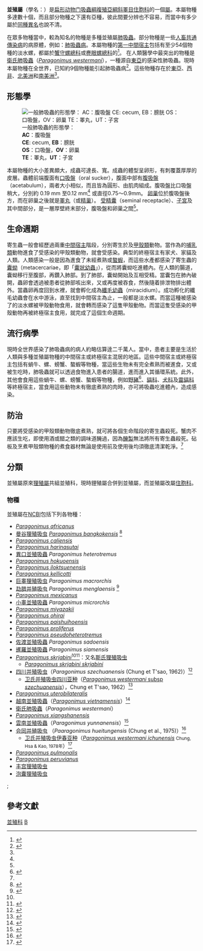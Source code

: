 {{Automatic taxobox
| image = Paragonimus westermani 01.jpg
| image_caption = [[衛氏肺吸蟲|衛氏肺吸蟲]]（''[[Paragonimus_westermani|Paragonimus westermani]]''）的蟲卵
| taxon = Paragonimus
| authority = Braun, 1899{{r|Braun 1899}}
| parent authority = Dollfus，1939
| subdivision_ranks = [[屬_(生物)|屬]]
| subdivision = [[#分類|見內文]]
| synonyms_ref = {{r|ncbi}}
| synonyms = * 狸殖属 ''Pagumogonimus''
}}

'''並殖屬'''（學名：{{lang|la|''Paragonimus''}}）是[[扁形动物门|扁形动物门]][[吸蟲綱|吸蟲綱]][[複殖亞綱|複殖亞綱]][[斜睪目|斜睪目]][[住胞科|住胞科]]的一個[[屬_(生物)|屬]]。本屬物種多達數十個，而且部分物種之下還有亞種，彼此間要分辨也不容易，而當中有多少屬於[[同種異名|同種異名]]也說不清。

在眾多物種當中，較為知名的物種是多種並殖屬[[肺吸蟲|肺吸蟲]]。部分物種是一些[[人畜共通傳染病|人畜共通傳染病]]的病原體，例如：[[肺吸蟲病|肺吸蟲病]]。本屬物種的[[中間宿主|第一中間宿主]]包括有至少54個物種的淡水螺，都屬於[[蟹守螺總科|蟹守螺總科]]或[[麂眼螺總科|麂眼螺總科]]的<ref name="Davis 1994">{{cite journal |author=G. M. Davis, C. E. Chen, Z. B. Kang & Y. Y. Liu |year=1994 |title=Snail hosts of ''Paragonimus'' in Asia and the Americas |journal=[[Biomedical_and_Environmental_Sciences|Biomedical and Environmental Sciences]] |volume=7 |issue=4 |pages=369–382 |pmid=7535537}}</ref>。
在人類醫學中最突出的物種是[[衛氏肺吸蟲|衛氏肺吸蟲]]（''[[Paragonimus_westermani|Paragonimus westermani]]''），一種源自[[東亞|東亞]]的感染性肺吸蟲。現時本屬物種在全世界，已知約9個物種能引起肺吸蟲病<ref name="Procop0">{{cite journal |author=Gary W. Procop |year=2009 |title=North American paragonimiasis (caused by ''Paragonimus kellicotti'') in the context of global paragonimiasis |journal=[[Clinical_Microbiology_Reviews|Clinical Microbiology Reviews]] |volume=22 |issue=3 |pages=415–446 |doi=10.1128/CMR.00005-08 |pmid=19597007 |pmc=2708389}}</ref>。這些物種存在於[[東亞|東亞]]、[[西非|西非]]、[[北美洲|北美洲]]和[[南美洲|南美洲]]<ref name="Procop0" />。

==形態學==
[[File:Paragonimus westermani adult.jpg|thumb|一般肺吸蟲的形態學：<br>
'''AC'''：腹吸盤<br> 
'''CE''': cecum, '''EB'''：膀胱<br> 
'''OS'''：口吸盤，'''OV'''：卵巢<br>
'''TE'''：睪丸，'''UT'''：子宮]]

本屬物種的大小差異頗大，成蟲可達{{convert|15|mm}}長、{{convert|8|mm}}寬{{r|Vélez 2003}}。成蟲的體型呈卵形，有刺覆蓋厚厚的皮層。蟲體前端腹面有[[口吸盤|口吸盤]]（oral sucker），腹面中部有[[腹吸盤|腹吸盤]]（acetabulum），兩者大小相似{{r|mani}}，而且皆為圓形、由肌肉組成。腹吸盤比口吸盤稍大，分別約 0.19 mm 至0.12 mm<ref name=" Vélez 2003" /><!--英文版數據-->或直徑0.75～0.9mm{{r|mani}}。 
[[卵巢|卵巢]]位於腹吸盤後方，而在卵巢之後就是[[睪丸|睪丸]]（或[[精巢|精巢]]）。
[[受精囊|受精囊]]（seminal receptacle）{{r|mani}}、[[子宮|子宮]]及其中間部分，是一層厚壁終末部分，腹吸盤和卵巢之間<ref name=" Vélez 2003" />。

==生命週期==
寄生蟲一般會經歷過兩重[[中間宿主|中間宿主]]階段，分別寄生於{{link-en|水生腹足綱物種|aquatic snail}}及[[甲殼類|甲殼類]]動物。當作為{{link-en|終極宿主|definitive host}}的[[哺乳類|哺乳類]]動物進食了受感染的甲殼類動物，就會受感染。典型的終極宿主有家犬、家貓及人類{{r|mani}}。人類感染一般是因為進食了未經煮熟{{link-en|淡水螃蟹|freshwater crab}}或[[螯蝦|螯蝦]]，而這些水產都感染了寄生蟲的[[囊蚴|囊蚴]]（metacercariae，即「[[囊狀幼蟲|囊狀幼蟲]]」{{r|mani}}），從而將囊蚴吃進體內。在人類的腸道，囊蚴移行至腹部，再鑽入肺部。到了肺部，囊蚴開始{{link-en|包囊 (吸蟲綱)|encyst|包囊}}及互相受精。當囊包在肺內破開，蟲卵會透過被患者從肺部咳出來，又或再度被吞食，然後隨着排泄物排出體外。當蟲卵再度回到水裡，就會孵化成為[[纖毛幼蟲|纖毛幼蟲]]（miracidium）。成功孵化的纖毛幼蟲會在水中游泳，直至找到中間宿主為止，一般都是淡水螺。而當這種被感染了的淡水螺被甲殼動物食用，就會轉而感染了這隻甲殼動物。而當這隻受感染的甲殼動物再被終極宿主食用，就完成了這個生命週期。

==流行病學==
現時全世界感染了肺吸蟲病的病人約略估算逹二千萬人。當中，患者主要是生活於人類與多種並殖屬物種的中間宿主或終極宿主混居的地區。這些中間宿主或終極宿主包括有蝸牛、螺、螃蟹、螯蝦等物種，當這些生物未有完全煮熟而被進食，又或被生吃時，肺吸蟲就可以透過食物進入患者的腸道，進而進入其循環系統。此外，其他會食用這些蝸牛、螺、螃蟹、螯蝦等物種，例如[[野豬|野豬]]<ref>{{cite web|title=Paragonimiasis|url=http://www.uptodate.com/contents/paragonimiasis?source=machineLearning&search=Paragonimus&selectedTitle=1%7E18&sectionRank=4&anchor=H2#H2|publisher=UpToDate|accessdate=15 May 2014|author=Karin Leder|author2=Peter F Weller|archive-url=https://web.archive.org/web/20160821174555/http://www.uptodate.com/contents/paragonimiasis?source=machineLearning&search=Paragonimus&selectedTitle=1%7E18&sectionRank=4&anchor=H2#H2|archive-date=2016-08-21|dead-url=yes}}</ref>、[[貓科|貓科]]、[[犬科|犬科]]及[[靈貓科|靈貓科]]等終極宿主{{r|mani}}，當食用這些動物未有徹底煮熟的肉時，亦可將吸蟲吃進體內，造成感染。

==防治==
只要將受感染的甲殼類動物徹底煮熟，就可將各個生命階段的寄生蟲殺死。蟹肉不應該生吃，即使用酒或醋之類的調味道醃過，因為[[醃製|醃製]]無法將所有寄生蟲殺死。砧板及烹煮甲殼類物種的煮食器材無論是使用前及使用後均須徹底清潔乾淨。<ref name=Procop0 />

==分類==
並殖屬原來[[狸殖屬|狸殖屬]]共組並殖科，現時貍殖屬合併到並殖屬，而並殖屬改屬[[住胞科|住胞科]]。

===物種===
並殖屬在[[NCBI|NCBI]]包括下列各物種{{r|ncbi}}：
*''[[Paragonimus_africanus|Paragonimus africanus]]''
*[[曼谷狸殖吸虫|曼谷狸殖吸虫]] ''[[Paragonimus_bangkokensis|Paragonimus bangkokensis]]'' {{small|(Chen, 1962)}}<ref name='id9868'>{{cite web| url =http://www.bioinfo.cn/db05/BjdwSpecies.php?action=view&id=9868| title =巨睾狸殖吸虫| work =《中国动物物种编目数据库》| publisher =中国科学院微生物研究所| author =中国科学院动物研究所| accessdate =2009-04-16| deadurl =yes| archiveurl =https://web.archive.org/web/20160305093657/http://www.bioinfo.cn/db05/BjdwSpecies.php?action=view&id=9868| archivedate =2016-03-05}}</ref>
*''[[Paragonimus_caliensis|Paragonimus caliensis]]''
*''[[Paragonimus_harinasutai|Paragonimus harinasutai]]''
* [[異口並殖吸蟲|異口並殖吸蟲]] ''Paragonimus heterotremus''
*''[[Paragonimus_hokuoensis|Paragonimus hokuoensis]]''
*''[[Paragonimus_iloktsuenensis|Paragonimus iloktsuenensis]]''
*''[[Paragonimus_kellicotti|Paragonimus kellicotti]]''
*[[巨睾狸殖吸虫|巨睾狸殖吸虫]] ''Paragonimus macrorchis''
*[[勐腊并殖吸虫|勐腊并殖吸虫]] ''Paragonimus menglaensis'' {{small|(Chung, Ho, et al., 1964)}}<ref name='id9876'>{{cite web| url =http://www.bioinfo.cn/db05/BjdwSpecies.php?action=view&id=9876| title =勐腊并殖吸虫| work =《中国动物物种编目数据库》| publisher =中国科学院微生物研究所| author =中国科学院动物研究所| accessdate =2009-04-16| deadurl =yes| archiveurl =https://web.archive.org/web/20160305024019/http://www.bioinfo.cn/db05/BjdwSpecies.php?action=view&id=9876| archivedate =2016-03-05}}</ref>
*''[[Paragonimus_mexicanus|Paragonimus mexicanus]]''
*[[小睾並殖吸蟲|小睾並殖吸蟲]] ''Paragonimus microrchis'' {{small|(Hsia,Chou & Chang, 1978)}}
*''[[Paragonimus_miyazakii|Paragonimus miyazakii]]''
*''[[Paragonimus_ohirai|Paragonimus ohirai]]'' 
*''[[Paragonimus_paishuihoensis|Paragonimus paishuihoensis]]'' 
*''[[Paragonimus_proliferus|Paragonimus proliferus]]'' 
*''[[Paragonimus_pseudoheterotremus|Paragonimus pseudoheterotremus]]''
*[[佐渡並殖吸蟲|佐渡並殖吸蟲]] ''Paragonimus sadoensis'' 
*[[𨗴羅並殖吸蟲|𨗴羅並殖吸蟲]] ''Paragonimus siamensis'' 
*''[[Paragonimus_skrjabini|Paragonimus skrjabini]]''<ref name="Davis 1994"/><ref name="Lin 2013">{{cite journal |last1=Lin |first1=G. H. |last2=Cheng |first2=Y. Z. |last3=Chen |first3=S. H. |year=2013 |title=A new species of the genus Nanhaipotamon (Decapoda: Potamidae) serving as intermediate host of Paragonimus skrjabini |journal=''[[中國寄生蟲學與寄生蟲病雜誌|Chinese journal of parasitology & parasitic diseases.]]'' |volume=31 |issue=1 |pages=39-42 |language=en }}</ref>：又名[[斯氏狸殖吸虫|斯氏狸殖吸虫]]
**''[[Paragonimus_skrjabini_skrjabini|Paragonimus skrjabini skrjabini]]''
*[[四川并殖吸虫|四川并殖吸虫]]（''Paragonimus szechuanensis'' (Chung et T'sao, 1962)）<ref name='id9870'>{{cite web| url =http://www.bioinfo.cn/db05/BjdwSpecies.php?action=view&id=9870| title =四川并殖吸虫| work =《中国动物物种编目数据库》| publisher =中国科学院微生物研究所| author =中国科学院动物研究所| accessdate =2009-04-16| deadurl =yes| archiveurl =https://web.archive.org/web/20160305060455/http://www.bioinfo.cn/db05/BjdwSpecies.php?action=view&id=9870| archivedate =2016-03-05}}</ref>
**[[四川并殖吸虫#亚种|卫氏并殖吸虫四川亚种]]（[[Paragonimus_westermani_szechuanensis|''Paragonimus westermani'' subsp ''szechuanensis'']]），Chung et T'sao, 1962）<ref name='id9871'>{{cite web| url =http://www.bioinfo.cn/db05/BjdwSpecies.php?action=view&id=9871| title =卫氏并殖吸虫四川亚种| work =《中国动物物种编目数据库》| publisher =中国科学院微生物研究所| author =中国科学院动物研究所| accessdate =2009-04-16| deadurl =yes| archiveurl =https://web.archive.org/web/20160305012242/http://www.bioinfo.cn/db05/BjdwSpecies.php?action=view&id=9871| archivedate =2016-03-05}}</ref>
*''[[Paragonimus_uterobilateralis|Paragonimus uterobilateralis]]'' 
*[[越南並殖吸蟲|越南並殖吸蟲]]（''[[Paragonimus_vietnamensis|Paragonimus vietnamensis]]''）<ref name="Doanh 2007">{{cite journal
 |url          = https://www.ncbi.nlm.nih.gov/pubmed/17674049
 |last1        = Doanh
 |first1       = PN
 |last2        = Shinohara
 |first2       = A
 |last3        = Horii
 |first3       = Y
 |last4        = Habe
 |first4       = S
 |last5        = Nawa
 |first5       = Y
 |last6        = Le
 |first6       = NT
 |title        = Description of a new lung fluke species, Paragonimus vietnamensis sp. nov. (Trematoda, Paragonimidae), found in northern Vietnam
 |journal      = ''[[Parasitol_Res.|Parasitol Res.]]''
 |date         = 2007-08-03
 |access-date  = 2018-02-02
 |volume       = 101
 |issue        = 6
 |pages        = 1495-1501
 |language     = en
 |archive-date = 2018-07-23
 |archive-url  = https://web.archive.org/web/20180723190938/https://www.ncbi.nlm.nih.gov/pubmed/17674049
 |dead-url     = no
}}</ref>
*[[衛氏肺吸蟲|衛氏肺吸蟲]]（''Paragonimus westermani''）
*''[[Paragonimus_xiangshanensis|Paragonimus xiangshanensis]]'' 
*[[雲南並殖吸蟲|雲南並殖吸蟲]]（''Paragonimus yunnanensis''）<ref name='id9866'>{{cite web| url =http://www.bioinfo.cn/db05/BjdwSpecies.php?action=view&id=9866| title =云南并殖吸虫| work =《中国动物物种编目数据库》| publisher =中国科学院微生物研究所| author =中国科学院动物研究所| accessdate =2009-04-16| deadurl =yes| archiveurl =https://web.archive.org/web/20160304235541/http://www.bioinfo.cn/db05/BjdwSpecies.php?action=view&id=9866| archivedate =2016-03-04}}</ref>
*[[会同并殖吸虫|会同并殖吸虫]] （''Paaragonimus hueitungensis'' (Chung et al., 1975)）<ref name='id9879'>{{cite web| url =http://www.bioinfo.cn/db05/BjdwSpecies.php?action=view&id=9879| title =会同并殖吸虫| work =《中国动物物种编目数据库》| publisher =中国科学院微生物研究所| author =中国科学院动物研究所| accessdate =2009-04-16| deadurl =yes| archiveurl =https://web.archive.org/web/20160305034445/http://www.bioinfo.cn/db05/BjdwSpecies.php?action=view&id=9879| archivedate =2016-03-05}}</ref>
**[[会同并殖吸虫|卫氏并殖吸虫伊春亚种]]（''[[Paragonimus_westermani_ichunensis|Paragonimus westermani ichunensis]]'' <small>Chung, Hsa & Kao, 1978年</small>）<ref name='id9880'>{{cite web| url =http://www.bioinfo.cn/db05/BjdwSpecies.php?action=view&id=9880| title =卫氏并殖吸虫伊春亚种| work =《中国动物物种编目数据库》| publisher =中国科学院微生物研究所| author =中国科学院动物研究所| accessdate =2009-04-16| deadurl =yes| archiveurl =https://web.archive.org/web/20160305065823/http://www.bioinfo.cn/db05/BjdwSpecies.php?action=view&id=9880| archivedate =2016-03-05}}</ref>
*''[[Paragonimus_pulmonalis|Paragonimus pulmonalis]]'' 
*''[[Paragonimus_peruvianus|Paragonimus peruvianus]]'' 
*[[丰宫狸殖吸虫|丰宫狸殖吸虫]]
*[[泡囊狸殖吸虫|泡囊狸殖吸虫]]
;
==參考文獻==
{{Reflist|refs=
<ref name="Braun 1899">{{cite journal
 |url=http://www.biodiversitylibrary.org/ia/zoologischeranze221899caru#page/512/mode/1up
 |first=M.
 |last=Braun
 |year=1899
 |title=Über ''Clinostomum'' Leidy
 |journal=[[Zoologischer_Anzeiger|Zoologischer Anzeiger]]
 |volume=22
 |issue=603
 |pages=489–493
 |language=de
 |access-date=2016-10-17
 |archive-date=2018-10-14
 |archive-url=https://web.archive.org/web/20181014014846/https://www.biodiversitylibrary.org/ia/zoologischeranze221899caru#page/512/mode/1up
 |dead-url=no
 }}</ref>
<ref name="ncbi">{{cite web
 |url=https://www.ncbi.nlm.nih.gov/Taxonomy/Browser/wwwtax.cgi?mode=Undef&id=34503&lvl=3&keep=1&srchmode=1&unlock
 |title=''Paragonimus''
 |access-date=2018-02-02
 |language=en
 |archive-date=2020-08-09
 |archive-url=https://web.archive.org/web/20200809031906/https://www.ncbi.nlm.nih.gov/Taxonomy/Browser/wwwtax.cgi?mode=Undef&id=34503&lvl=3&keep=1&srchmode=1&unlock
 |dead-url=no
 }}</ref>
<ref name="mani">{{cite book
 |chapter-url=http://www.cdc.gov.tw/professional/info.aspx?treeid=beac9c103df952c4&nowtreeid=aa4cae19668a122d&tid=8F1A2FFCD7D75A22
 |chapter=第六十八章中華肝吸蟲症 Clonorchiasis ICD-9 121.1; ICD-10 B66.1
 |authors=[[蔡睦宗|蔡睦宗]]/[[張淑美|張淑美]]/[[陳威宇|陳威宇]] [[張藏能|張藏能]] |pages=291-295
 |title=傳染病介紹 > 人畜共通傳染病 > 寄生蟲篇 |publisher=[[台灣|台灣]][[衛生福利部|衛生福利部]]疾病管制署
 |date=2012-11-15 |access-date=2018-02-02 |language=zh-hant }}</ref>
<ref name=" Vélez 2003">{{Cite journal
 |author=Imelda Vélez, Luz E. Velásquez and Iván D. Vélez |year=2003
 |title=Morphological description and life cycle of ''Paragonimus'' sp. (Trematoda: Troglotrematidae): causal agent of human paragonimiasis in Colombia
 |journal=[[Journal_of_Parasitology|Journal of Parasitology]] |volume=89 |issue=4 |pages=749–755
 |pmid=14533686 |jstor=3285872 |doi=10.1645/ge-2858}}</ref>
}}

{{Taxonbar}}

[[Category:並殖科|]]
[[Category:1899年描述的分类群|B]]